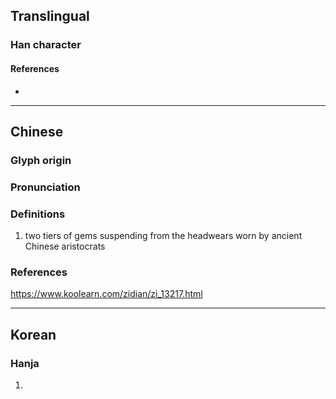 {{character info}}
==Translingual==

===Han character===
{{Han char|rn=96|rad=玉|as=04|sn=8|four=|canj=MGIHU|ids=⿰𤣩允}}
====References====
* {{Han ref|kx=0728.130|dkj=20870|dj=1140.120|hdz=21105.080|uh=73A7|ud=29607}}

----

==Chinese==
{{zh-forms}}

===Glyph origin===
{{Han etym}}

===Pronunciation===
{{zh-pron
|m=mén,yǔn
|c=mun4
|mc=y
|oc=y
|cat=
}}

===Definitions===
{{zh-hanzi}}

# two tiers of gems suspending from the headwears worn by ancient Chinese aristocrats
===References===
https://www.koolearn.com/zidian/zi_13217.html

----

==Korean==

===Hanja===
{{ko-hanja|hangeul=윤|eumhun=}}

# {{rfdef|ko|sort=玉04}}
